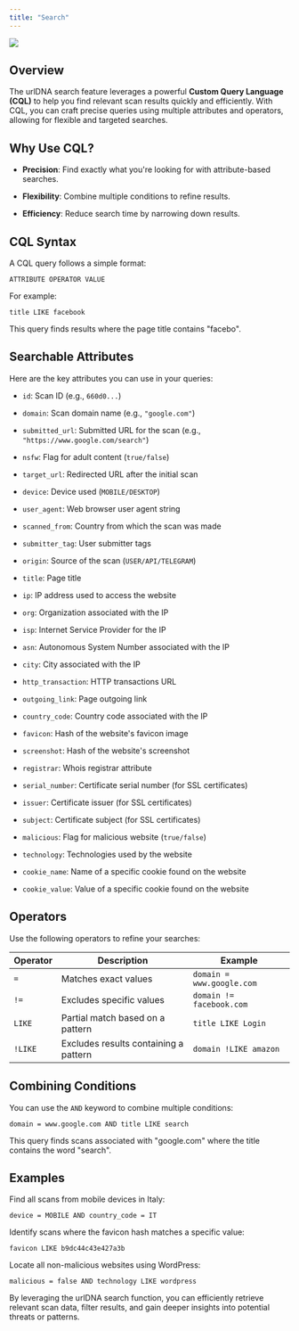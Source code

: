 ```yaml
---
title: "Search"
---
```


![](https://github.com/urldna/docs/blob/main/images/docs/search.png?raw=true)

## Overview

The urlDNA search feature leverages a powerful **Custom Query Language (CQL)** to help you find relevant scan results quickly and efficiently. With CQL, you can craft precise queries using multiple attributes and operators, allowing for flexible and targeted searches.

## Why Use CQL?

* **Precision**: Find exactly what you're looking for with attribute-based searches.

* **Flexibility**: Combine multiple conditions to refine results.

* **Efficiency**: Reduce search time by narrowing down results.

## CQL Syntax

A CQL query follows a simple format:

```
ATTRIBUTE OPERATOR VALUE
```

For example:

```
title LIKE facebook
```

This query finds results where the page title contains "facebo".

## Searchable Attributes

Here are the key attributes you can use in your queries:

* `id`: Scan ID (e.g., `660d0...`)

* `domain`: Scan domain name (e.g., `"google.com"`)

* `submitted_url`: Submitted URL for the scan (e.g., `"https://www.google.com/search"`)

* `nsfw`: Flag for adult content (`true/false`)

* `target_url`: Redirected URL after the initial scan

* `device`: Device used (`MOBILE/DESKTOP`)

* `user_agent`: Web browser user agent string

* `scanned_from`: Country from which the scan was made

* `submitter_tag`: User submitter tags

* `origin`: Source of the scan (`USER/API/TELEGRAM`)

* `title`: Page title

* `ip`: IP address used to access the website

* `org`: Organization associated with the IP

* `isp`: Internet Service Provider for the IP

* `asn`: Autonomous System Number associated with the IP

* `city`: City associated with the IP

* `http_transaction`: HTTP transactions URL

* `outgoing_link`: Page outgoing link

* `country_code`: Country code associated with the IP

* `favicon`: Hash of the website's favicon image

* `screenshot`: Hash of the website's screenshot

* `registrar`: Whois registrar attribute

* `serial_number`: Certificate serial number (for SSL certificates)

* `issuer`: Certificate issuer (for SSL certificates)

* `subject`: Certificate subject (for SSL certificates)

* `malicious`: Flag for malicious website (`true/false`)

* `technology`: Technologies used by the website

* `cookie_name`: Name of a specific cookie found on the website

* `cookie_value`: Value of a specific cookie found on the website

## Operators

Use the following operators to refine your searches:

| Operator | Description                           | Example                   |
| -------- | ------------------------------------- | ------------------------- |
| `=`      | Matches exact values                  | `domain = www.google.com` |
| `!=`     | Excludes specific values              | `domain != facebook.com`  |
| `LIKE`   | Partial match based on a pattern      | `title LIKE Login`        |
| `!LIKE`  | Excludes results containing a pattern | `domain !LIKE amazon`     |

## Combining Conditions

You can use the `AND` keyword to combine multiple conditions:

```
domain = www.google.com AND title LIKE search
```

This query finds scans associated with "google.com" where the title contains the word "search".

## Examples

Find all scans from mobile devices in Italy:

```
device = MOBILE AND country_code = IT
```

Identify scans where the favicon hash matches a specific value:

```
favicon LIKE b9dc44c43e427a3b
```

Locate all non-malicious websites using WordPress:

```
malicious = false AND technology LIKE wordpress
```

By leveraging the urlDNA search function, you can efficiently retrieve relevant scan data, filter results, and gain deeper insights into potential threats or patterns.